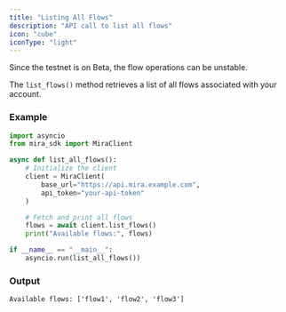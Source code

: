 ```yaml
---
title: "Listing All Flows"
description: "API call to list all flows"
icon: "cube"
iconType: "light"
---
```


<Note>Since the testnet is on Beta, the flow operations can be unstable.</Note>

The `list_flows()` method retrieves a list of all flows associated with your account.

### Example

```python Python
import asyncio
from mira_sdk import MiraClient

async def list_all_flows():
    # Initialize the client
    client = MiraClient(
        base_url="https://api.mira.example.com",
        api_token="your-api-token"
    )

    # Fetch and print all flows
    flows = await client.list_flows()
    print("Available flows:", flows)

if __name__ == "__main__":
    asyncio.run(list_all_flows())
```

### Output

```plaintext
Available flows: ['flow1', 'flow2', 'flow3']
```
